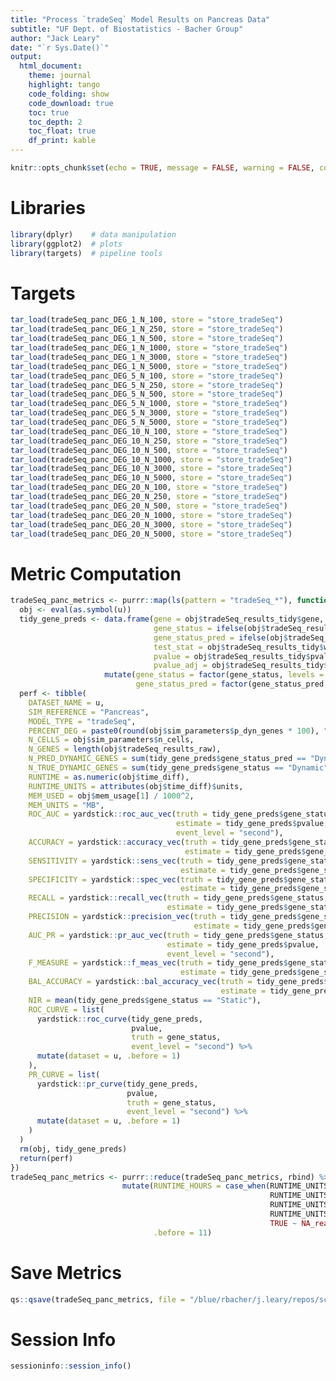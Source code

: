 ```yaml
---
title: "Process `tradeSeq` Model Results on Pancreas Data"
subtitle: "UF Dept. of Biostatistics - Bacher Group"
author: "Jack Leary" 
date: "`r Sys.Date()`"
output:
  html_document:
    theme: journal
    highlight: tango
    code_folding: show
    code_download: true 
    toc: true 
    toc_depth: 2
    toc_float: true
    df_print: kable
---
```


```r
knitr::opts_chunk$set(echo = TRUE, message = FALSE, warning = FALSE, comment = NA)
```

# Libraries

```r
library(dplyr)    # data manipulation 
library(ggplot2)  # plots
library(targets)  # pipeline tools
```

# Targets

```r
tar_load(tradeSeq_panc_DEG_1_N_100, store = "store_tradeSeq")
tar_load(tradeSeq_panc_DEG_1_N_250, store = "store_tradeSeq")
tar_load(tradeSeq_panc_DEG_1_N_500, store = "store_tradeSeq")
tar_load(tradeSeq_panc_DEG_1_N_1000, store = "store_tradeSeq")
tar_load(tradeSeq_panc_DEG_1_N_3000, store = "store_tradeSeq")
tar_load(tradeSeq_panc_DEG_1_N_5000, store = "store_tradeSeq")
tar_load(tradeSeq_panc_DEG_5_N_100, store = "store_tradeSeq")
tar_load(tradeSeq_panc_DEG_5_N_250, store = "store_tradeSeq")
tar_load(tradeSeq_panc_DEG_5_N_500, store = "store_tradeSeq")
tar_load(tradeSeq_panc_DEG_5_N_1000, store = "store_tradeSeq")
tar_load(tradeSeq_panc_DEG_5_N_3000, store = "store_tradeSeq")
tar_load(tradeSeq_panc_DEG_5_N_5000, store = "store_tradeSeq")
tar_load(tradeSeq_panc_DEG_10_N_100, store = "store_tradeSeq")
tar_load(tradeSeq_panc_DEG_10_N_250, store = "store_tradeSeq")
tar_load(tradeSeq_panc_DEG_10_N_500, store = "store_tradeSeq")
tar_load(tradeSeq_panc_DEG_10_N_1000, store = "store_tradeSeq")
tar_load(tradeSeq_panc_DEG_10_N_3000, store = "store_tradeSeq")
tar_load(tradeSeq_panc_DEG_10_N_5000, store = "store_tradeSeq")
tar_load(tradeSeq_panc_DEG_20_N_100, store = "store_tradeSeq")
tar_load(tradeSeq_panc_DEG_20_N_250, store = "store_tradeSeq")
tar_load(tradeSeq_panc_DEG_20_N_500, store = "store_tradeSeq")
tar_load(tradeSeq_panc_DEG_20_N_1000, store = "store_tradeSeq")
tar_load(tradeSeq_panc_DEG_20_N_3000, store = "store_tradeSeq")
tar_load(tradeSeq_panc_DEG_20_N_5000, store = "store_tradeSeq")
```

# Metric Computation

```r
tradeSeq_panc_metrics <- purrr::map(ls(pattern = "tradeSeq_*"), function(u) {
  obj <- eval(as.symbol(u))
  tidy_gene_preds <- data.frame(gene = obj$tradeSeq_results_tidy$gene, 
                                gene_status = ifelse(obj$tradeSeq_results_tidy$geneStatus == "Dynamic", "Dynamic", "Static"), 
                                gene_status_pred = ifelse(obj$tradeSeq_results_tidy$gene_dynamic_overall == 1, "Dynamic", "Static"), 
                                test_stat = obj$tradeSeq_results_tidy$waldStat, 
                                pvalue = obj$tradeSeq_results_tidy$pvalue, 
                                pvalue_adj = obj$tradeSeq_results_tidy$pvalue_adj) %>% 
                     mutate(gene_status = factor(gene_status, levels = c("Dynamic", "Static")), 
                            gene_status_pred = factor(gene_status_pred, levels = c("Dynamic", "Static")))
  perf <- tibble(
    DATASET_NAME = u, 
    SIM_REFERENCE = "Pancreas", 
    MODEL_TYPE = "tradeSeq", 
    PERCENT_DEG = paste0(round(obj$sim_parameters$p_dyn_genes * 100), "%"), 
    N_CELLS = obj$sim_parameters$n_cells, 
    N_GENES = length(obj$tradeSeq_results_raw), 
    N_PRED_DYNAMIC_GENES = sum(tidy_gene_preds$gene_status_pred == "Dynamic"), 
    N_TRUE_DYNAMIC_GENES = sum(tidy_gene_preds$gene_status == "Dynamic"), 
    RUNTIME = as.numeric(obj$time_diff), 
    RUNTIME_UNITS = attributes(obj$time_diff)$units, 
    MEM_USED = obj$mem_usage[1] / 1000^2,
    MEM_UNITS = "MB", 
    ROC_AUC = yardstick::roc_auc_vec(truth = tidy_gene_preds$gene_status, 
                                     estimate = tidy_gene_preds$pvalue, 
                                     event_level = "second"), 
    ACCURACY = yardstick::accuracy_vec(truth = tidy_gene_preds$gene_status, 
                                       estimate = tidy_gene_preds$gene_status_pred), 
    SENSITIVITY = yardstick::sens_vec(truth = tidy_gene_preds$gene_status, 
                                      estimate = tidy_gene_preds$gene_status_pred), 
    SPECIFICITY = yardstick::spec_vec(truth = tidy_gene_preds$gene_status, 
                                      estimate = tidy_gene_preds$gene_status_pred),
    RECALL = yardstick::recall_vec(truth = tidy_gene_preds$gene_status, 
                                   estimate = tidy_gene_preds$gene_status_pred),
    PRECISION = yardstick::precision_vec(truth = tidy_gene_preds$gene_status, 
                                         estimate = tidy_gene_preds$gene_status_pred), 
    AUC_PR = yardstick::pr_auc_vec(truth = tidy_gene_preds$gene_status, 
                                   estimate = tidy_gene_preds$pvalue, 
                                   event_level = "second"), 
    F_MEASURE = yardstick::f_meas_vec(truth = tidy_gene_preds$gene_status, 
                                      estimate = tidy_gene_preds$gene_status_pred), 
    BAL_ACCURACY = yardstick::bal_accuracy_vec(truth = tidy_gene_preds$gene_status, 
                                               estimate = tidy_gene_preds$gene_status_pred), 
    NIR = mean(tidy_gene_preds$gene_status == "Static"), 
    ROC_CURVE = list(
      yardstick::roc_curve(tidy_gene_preds, 
                           pvalue, 
                           truth = gene_status,
                           event_level = "second") %>% 
      mutate(dataset = u, .before = 1)
    ), 
    PR_CURVE = list(
      yardstick::pr_curve(tidy_gene_preds, 
                          pvalue, 
                          truth = gene_status,
                          event_level = "second") %>% 
      mutate(dataset = u, .before = 1)
    )
  )
  rm(obj, tidy_gene_preds)
  return(perf)
})
tradeSeq_panc_metrics <- purrr::reduce(tradeSeq_panc_metrics, rbind) %>% 
                         mutate(RUNTIME_HOURS = case_when(RUNTIME_UNITS == "secs" ~ RUNTIME / 60^2, 
                                                          RUNTIME_UNITS == "mins" ~ RUNTIME / 60, 
                                                          RUNTIME_UNITS == "hours" ~ RUNTIME, 
                                                          RUNTIME_UNITS == "days" ~ RUNTIME * 24, 
                                                          TRUE ~ NA_real_), 
                                .before = 11)
```

# Save Metrics

```r
qs::qsave(tradeSeq_panc_metrics, file = "/blue/rbacher/j.leary/repos/scLANE-Simulations/Data/Metrics_tradeSeq_Single_Subject_Pancreas")
```

# Session Info

```r
sessioninfo::session_info()
```
